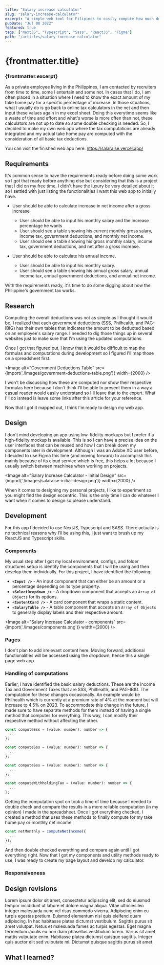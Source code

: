 ```yaml
---
title: "Salary increase calculator"
slug: "salary-increase-calculator"
excerpt: "A simple web tool for Filipinos to easily compute how much do they get as take home after an increase in their gross salary."
pubDate: "Jul 08 2022"
featured: true
tags: ["NextJS", "Typescript", "Sass", "ReactJS", "Figma"]
path: "/articles/salary-increase-calculator"
---
```


# {frontmatter.title}
### {frontmatter.excerpt}

As a private employee living in the Philippines, I am contacted by recruiters from time to time, some I entertain and some not. In cases that I do, I am often placed in a situation where I need to know the exact amount of my take home pay for a specific percentage of increase. In those situations, what I usually do is go back to online tax calculators in the net and then input these values again in my excel sheet. Doing this everytime seems like a waste of time and effort and what's worse is more often than not, these calculators are not up to date so some double checking is needed. So, I decided to make my own web app where the tax computations are already integrated and my actual take home pay are computed with the consideration of all basic tax deductions.

You can visit the finished web app here: https://salaraise.vercel.app/

## Requirements

It's common sense to have the requirements ready before doing some work so I got that ready before anything else but considering that this is a project that I did on my free time, I didn't have the luxury be very detailed about it so I settled with just listing the functionalities I want this web app to initially have.

- User should be able to calculate increase in net income after a gross increase
  - User should be able to input his monthly salary and the increase percentage he wants
  - User should see a table showing his current monthly gross salary, income tax, government deductions, and monthly net income.
  - User should see a table showing his gross monthly salary, income tax, government deductions, and net after a gross increase.
  
- User should be able to calculate his annual income.
  - User should be able to input his monthly salary.
  - User should see a table showing his annual gross salary, annual income tax, annual government deductions, and annual net income.

With the requirements ready, it's time to do some digging about how the Philippine's government tax works.

## Research

Computing the overall deductions was not as simple as I thought it would be, I realized that each government deductions (SSS, Philhealth, and PAG-IBIG) has their own tables that indicates the amount to be deducted based on an employee's salary range. I needed to dig those things up in several websites just to make sure that I'm using the updated computations. 

Once I got that figured out, I know that it would be difficult to map the formulas and computations during development so I figured I'll map those on a spreadsheet first.

<Image
  alt="Government Deductions Table"
  src={import('./images/government-deductions-table.png')}
  width={2000}
/>

I won't be discussing how these are computed nor show their respective formulas here because I don't think I'll be able to present them in a way a casual reader would easily understand so I'll leave that to the expert. What I'll do isntead is leave some links after this article for your reference.

Now that I got it mapped out, I think I'm ready to design my web app.

## Design

I don't mind developing an app using low-fidelity mockups but I prefer if a high-fidelity mockup is available. This is so I can have a precise idea on the user interfaces that can be reused and how I can break down my components later in development. Although I was an Adobe XD user before, I decided to use Figma this time (and moving forward) to accomplish this mainly because of its cloud service which is free, this helps a lot because I usually switch between machines when working on projects.

<Image
  alt="Salary Increase Calculator - Initial Design"
  src={import('./images/salaraise-initial-design.png')}
  width={2000}
/>

When it comes to designing my personal projects, I like to experiment so you might find the design eccentric. This is the only time I can do whatever I want when it comes to design so please understand.

## Development

For this app I decided to use NextJS, Typescript and SASS. There actually is no technical reasons why I'll be using this, I just want to brush up my ReactJS and Typescript skills.

### Components

My usual step after I got my local environment, configs, and folder structures setup is identify the components that I will be using and then develop them individually. For this project, I have identified the following:

- **`<Input />`** - An input component that can either be an amount or a percentage depending on its type property.
- **`<SelectDropdown />`** - A dropdown component that accepts an `Array of Objects` for its options.
- **`<ContentCard />`** - A card component that wraps a static content.
- **`<SalaryTable />`** - A table component that accepts an `Array of Objects` to generally display labels and their respective amount.

<Image
  alt="Salary Increase Calculator - components"
  src={import('./images/components.png')}
  width={2000}
/>

### Pages

I don't plan to add irrelevant content here. Moving forward, additional functionalities will be accessed using the dropdown, hence this a single page web app.

### Handling of computations

Earlier, I have identified the basic salary deductions. These are the Income Tax and Government Taxes that are SSS, Philhealth, and PAG-IBIG. The computation for these changes occasionally. An example would be Philhealth which is currently at a premium rate of 4% at the moment but will increase to 4.5% on 2023. To accommodate this change in the future, I made sure to have separate methods for them instead of having a single method that computes for everything. This way, I can modify their respective method without affecting the other.

```js
const computeSss = (value: number): number => {
  ...
};

const computeSss = (value: number): number => {
  ...
};

const computeSss = (value: number): number => {
  ...
};

const computeWithholdingTax = (value: number): number => {
  ...
};
```

Getting the computation spot on took a time of time because I needed to double check and compare the results in a more reliable computation (in my opinion) I made in the spreadsheet. Once I got everything checked, I created a method that uses these methods to finally compute for my take home pay or monthly net income.

```js
const netMonthly = computeNetIncome({
  ...
});
```

And then double checked everything and compare again until I got everything right. Now that I got my components and utility methods ready to use, I was ready to create my page layout and develop my calculator.

### Responsiveness



## Design revisions

Lorem ipsum dolor sit amet, consectetur adipiscing elit, sed do eiusmod tempor incididunt ut labore et dolore magna aliqua. Vitae ultricies leo integer malesuada nunc vel risus commodo viverra. Adipiscing enim eu turpis egestas pretium. Euismod elementum nisi quis eleifend quam adipiscing. In hac habitasse platea dictumst vestibulum. Sagittis purus sit amet volutpat. Netus et malesuada fames ac turpis egestas. Eget magna fermentum iaculis eu non diam phasellus vestibulum lorem. Varius sit amet mattis vulputate enim. Habitasse platea dictumst quisque sagittis. Integer quis auctor elit sed vulputate mi. Dictumst quisque sagittis purus sit amet.

## What I learned?
